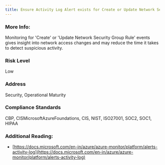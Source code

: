 ```yaml
---
title: Ensure Activity Log Alert exists for Create or Update Network Security Group Rule
---
```


### More Info:

Monitoring for 'Create' or 'Update Network Security Group Rule' events gives insight into network access changes and may reduce the time it takes to detect suspicious activity.

### Risk Level

Low

### Address

Security, Operational Maturity

### Compliance Standards

CBP, CISMicrosoftAzureFoundations, CIS, NIST, ISO27001, SOC2, SOC1, HIPAA

### Additional Reading:

- [https://docs.microsoft.com/en-in/azure/azure-monitor/platform/alerts-activity-log](https://docs.microsoft.com/en-in/azure/azure-monitor/platform/alerts-activity-log)

